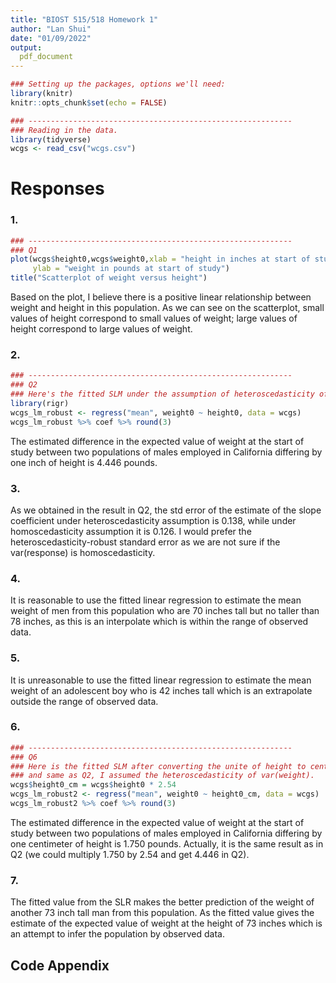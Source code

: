 ```yaml
---
title: "BIOST 515/518 Homework 1"
author: "Lan Shui"
date: "01/09/2022"
output:
  pdf_document
---
```



```r
### Setting up the packages, options we'll need:
library(knitr)
knitr::opts_chunk$set(echo = FALSE)
```

```r
### -----------------------------------------------------------
### Reading in the data. 
library(tidyverse)
wcgs <- read_csv("wcgs.csv")
```

# Responses 

### 1.

```r
### -----------------------------------------------------------
### Q1
plot(wcgs$height0,wcgs$weight0,xlab = "height in inches at start of study",
     ylab = "weight in pounds at start of study")
title("Scatterplot of weight versus height")
```

Based on the plot, I believe there is a positive linear relationship between weight and height in this population. As we can see on the scatterplot, small values of height correspond to small values of weight; large values of height correspond to large values of weight.

### 2.

```r
### -----------------------------------------------------------
### Q2
### Here's the fitted SLM under the assumption of heteroscedasticity of var(weight).
library(rigr)
wcgs_lm_robust <- regress("mean", weight0 ~ height0, data = wcgs)
wcgs_lm_robust %>% coef %>% round(3)
```

The estimated difference in the expected value of weight at the start of study between two populations of males employed in California differing by one inch of height is 4.446 pounds.

### 3.
As we obtained in the result in Q2, the std error of the estimate of the slope coefficient under heteroscedasticity assumption is 0.138, while under homoscedasticity assumption it is 0.126. I would prefer the heteroscedasticity-robust standard error as we are not sure if the var(response) is homoscedasticity.

### 4.
It is reasonable to use the fitted linear regression to estimate the mean weight of men from this population who are 70 inches tall but no taller than 78 inches, as this is an interpolate which is within the range of observed data.

### 5.
It is unreasonable to use the fitted linear regression to estimate the mean weight of an adolescent boy who is 42 inches tall which is an extrapolate outside the range of observed data.

### 6.
```r
### -----------------------------------------------------------
### Q6
### Here is the fitted SLM after converting the unite of height to centimeters 
### and same as Q2, I assumed the heteroscedasticity of var(weight).
wcgs$height0_cm = wcgs$height0 * 2.54
wcgs_lm_robust2 <- regress("mean", weight0 ~ height0_cm, data = wcgs)
wcgs_lm_robust2 %>% coef %>% round(3)
```

The estimated difference in the expected value of weight at the start of study between two populations of males employed in California differing by one centimeter of height is 1.750 pounds. Actually, it is the same result as in Q2 (we could multiply 1.750 by 2.54 and get 4.446 in Q2).

### 7.
The fitted value from the SLR makes the better prediction of the weight of another 73 inch tall man from this population. As the fitted value gives the estimate of the expected value of weight at the height of 73 inches which is an attempt to infer the population by observed data.

\pagebreak

## Code Appendix

```r
```
